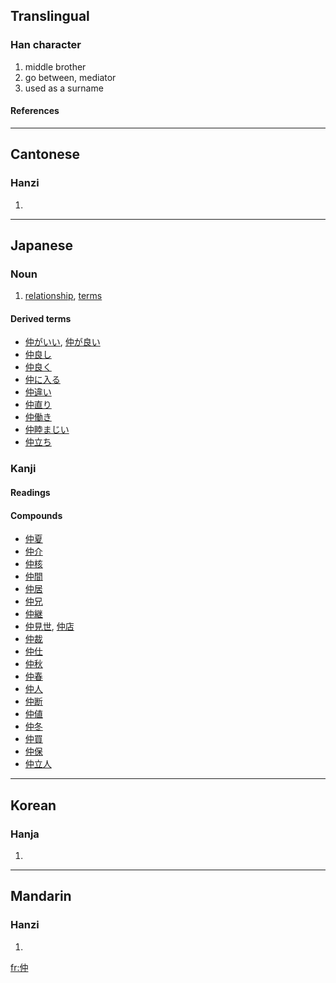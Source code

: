 ==Translingual==
===Han character===
{{Han char|rad=人|as=04|sn=6|four=2520<sub>6</sub>|canj=人中 (OL), X人中 (XOL)}}
# middle brother
# go between, mediator
# used as a surname
====References====
{{Han ref|kx=0094.110|dkj=00403|dj=0200.030|hdz=10121.070|uh=4EF2|ud=20210|bh=A5F2|bd=42482}}
----
==Cantonese==
===Hanzi===
{{yue-hanzi|jyut=|y=jung6}}
# {{defn|Cantonese}}
----
== Japanese==


===Noun===
{{janoun|なか|naka}}
# [[relationship]], [[terms]]
====Derived terms====
*[[仲がいい]], [[仲が良い]]
*[[仲良し]]
*[[仲良く]]
*[[仲に入る]]
*[[仲違い]]
*[[仲直り]]
*[[仲働き]]
*[[仲睦まじい]]
*[[仲立ち]]


===Kanji===
{{ja-kanji|grade=|rs=人04}}
====Readings====
{{ja-readings|on=[[ちゅう]] ([[chū]])|kun=[[なか]] ([[naka]])}}
====Compounds====
*[[仲夏]]
*[[仲介]]
*[[仲核]]
*[[仲間]]
*[[仲居]]
*[[仲兄]]
*[[仲継]]
*[[仲見世]], [[仲店]]
*[[仲裁]]
*[[仲仕]]
*[[仲秋]]
*[[仲春]]
*[[仲人]]
*[[仲断]]
*[[仲値]]
*[[仲冬]]
*[[仲買]]
*[[仲保]]
*[[仲立人]]
----
==Korean==
===Hanja===
{{ko-hanja|hangeul=중|rv=jung|mr=chung}}
# {{defn|Korean}}
----
==Mandarin==
===Hanzi===
{{cmn-hanzi|pin=[[zhòng]] (zhong4)|wg=chung<sup>4</sup>}}
# {{defn|Mandarin}}

[[fr:仲]]